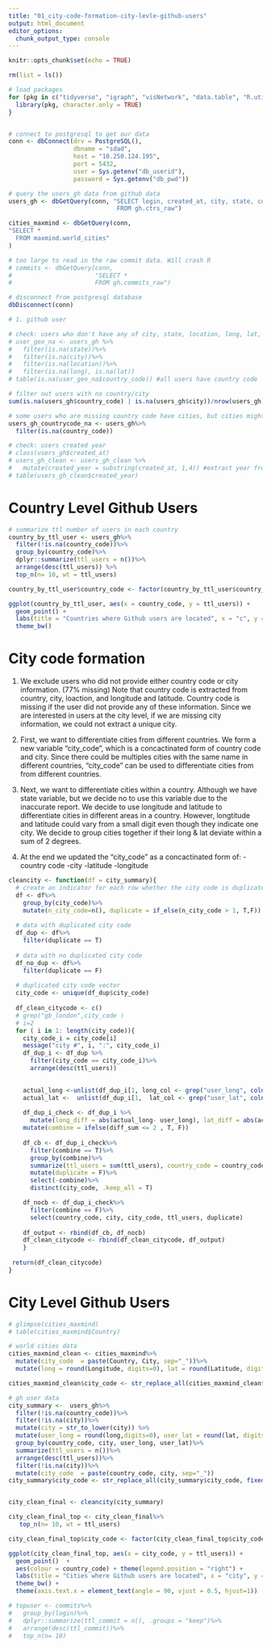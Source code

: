```yaml
---
title: "01_city-code-formation-city-levle-github-users"
output: html_document
editor_options: 
  chunk_output_type: console
---
```


```r
knitr::opts_chunk$set(echo = TRUE)
```


```r
rm(list = ls())

# load packages 
for (pkg in c("tidyverse", "igraph", "visNetwork", "data.table", "R.utils", "RPostgreSQL", "cowplot", "maditr", "stringr", "stringi", "mosaic")) {
  library(pkg, character.only = TRUE)
}


# connect to postgresql to get our data
conn <- dbConnect(drv = PostgreSQL(), 
                  dbname = "sdad", 
                  host = "10.250.124.195", 
                  port = 5432, 
                  user = Sys.getenv("db_userid"), 
                  password = Sys.getenv("db_pwd"))

# query the users_gh data from github data 
users_gh <- dbGetQuery(conn, "SELECT login, created_at, city, state, country_code, location, long, lat
                              FROM gh.ctrs_raw")

cities_maxmind <- dbGetQuery(conn, 
"SELECT *
  FROM maxmind.world_cities"
)

# too large to read in the raw commit data. Will crash R
# commits <- dbGetQuery(conn,
#                       "SELECT *
#                       FROM gh.commits_raw")

# disconnect from postgresql database 
dbDisconnect(conn)
```


```r
# 1. github user

# check: users who don't have any of city, state, location, long, lat, don't have country code
# user_geo_na <- users_gh %>%
#   filter(is.na(state))%>%
#   filter(is.na(city))%>%
#   filter(is.na(location))%>%
#   filter(is.na(long), is.na(lat))
# table(is.na(user_geo_na$country_code)) #all users have country code

# filter out users with no country/city
sum(is.na(users_gh$country_code) | is.na(users_gh$city))/nrow(users_gh) #percent missing

# some users who are missing country code have cities, but cities might not be reliable
users_gh_countrycode_na <- users_gh%>%
  filter(is.na(country_code))

# check: users created year
# class(users_gh$created_at) 
# users_gh_clean <- users_gh_clean %>%
#   mutate(created_year = substring(created_at, 1,4)) #extract year from the date
# table(users_gh_clean$created_year)
```

# Country Level Github Users
```r
# summarize ttl number of users in each country
country_by_ttl_user <- users_gh%>%
  filter(!is.na(country_code))%>%
  group_by(country_code)%>%
  dplyr::summarize(ttl_users = n())%>%
  arrange(desc(ttl_users)) %>%
  top_n(n= 10, wt = ttl_users)

country_by_ttl_user$country_code <- factor(country_by_ttl_user$country_code, levels = country_by_ttl_user$country_code[order(country_by_ttl_user$ttl_users)])

ggplot(country_by_ttl_user, aes(x = country_code, y = ttl_users)) +
  geom_point() +
  labs(title = "Countries where Github users are located", x = "c", y = "total number of users") +
  theme_bw() 
```



# City code formation
1. We exclude users who did not provide either country code or city information. (77% missing) Note that country code is extracted from country, city, loaction, and longitude and latitude. Country code is missing if the user did not provide any of these information. Since we are interested in users at the city level, if we are missing city information, we could not extract a unique city. 

2. First, we want to differentiate cities from different countries. We form a new variable "city_code", which is a concactinated form of country code and city. Since there could be multiples cities with the same name in different countries, "city_code" can be used to differentiate cities from from different countries.

3. Next, we want to differentiate cities within a country. Although we have state variable, but we decide no to use this variable due to the inaccurate report. We decide to use longitude and latitude to differentiate cities in different areas in a country. However, longtitude and latitude could vary from a small digit even though they indicate one city. We decide to group cities together if their long & lat deviate within a sum of 2 degrees. 

4. At the end we updated the "city_code" as a concactinated form of:
  -country code
  -city
  -latitude
  -longitude

```r
cleancity <- function(df = city_summary){
  # create an indicator for each row whether the city code is duplicated
  df <- df%>%
    group_by(city_code)%>%
    mutate(n_city_code=n(), duplicate = if_else(n_city_code > 1, T,F))
  
  # data with duplicated city code
  df_dup <- df%>%
    filter(duplicate == T)
  
  # data with no duplicated city code
  df_no_dup <- df%>%
    filter(duplicate == F)
  
  # duplicated city code vector
  city_code <- unique(df_dup$city_code)
  
  df_clean_citycode <- c()
  # grep("gb_london",city_code )
  # i=2
  for ( i in 1: length(city_code)){
    city_code_i = city_code[i]
    message("city #", i, ":", city_code_i)
    df_dup_i <- df_dup %>%
      filter(city_code == city_code_i)%>%
      arrange(desc(ttl_users))
    

    actual_long <-unlist(df_dup_i[1, long_col <- grep("user_long", colnames(df_dup_i)) ])
    actual_lat <-  unlist(df_dup_i[1,  lat_col <- grep("user_lat", colnames(df_dup_i))])
        
    df_dup_i_check <- df_dup_i %>%
      mutate(long_diff = abs(actual_long- user_long), lat_diff = abs(actual_lat - user_lat), diff_sum = long_diff+ lat_diff)%>%
    mutate(combine = ifelse(diff_sum <= 2 , T, F))
    
    df_cb <- df_dup_i_check%>%
      filter(combine == T)%>%
      group_by(combine)%>%
      summarize(ttl_users = sum(ttl_users), country_code = country_code, city= city,  city_code = city_code)%>%
      mutate(duplicate = F)%>%
      select(-combine)%>%
      distinct(city_code, .keep_all = T)

    df_nocb <- df_dup_i_check%>%
      filter(combine == F)%>%
      select(country_code, city, city_code, ttl_users, duplicate)
   
    df_output <- rbind(df_cb, df_nocb) 
    df_clean_citycode <- rbind(df_clean_citycode, df_output)
    }
    
 return(df_clean_citycode)
}
```

# City Level Github Users
```r
# glimpse(cities_maxmind)
# table(cities_maxmind$Country)

# world cities data
cities_maxmind_clean <- cities_maxmind%>%
  mutate(city_code  = paste(Country, City, sep="_"))%>%
  mutate(long = round(Longitude, digits=0), lat = round(Latitude, digits=0))

cities_maxmind_clean$city_code <- str_replace_all(cities_maxmind_clean$city_code, fixed(" "), "")

# gh user data
city_summary <-  users_gh%>%
  filter(!is.na(country_code))%>%
  filter(!is.na(city))%>%
  mutate(city = str_to_lower(city)) %>%
  mutate(user_long = round(long,digits=0), user_lat = round(lat, digits=0))%>%
  group_by(country_code, city, user_long, user_lat)%>%
  summarize(ttl_users = n())%>%
  arrange(desc(ttl_users))%>%
  filter(!is.na(city))%>%
  mutate(city_code  = paste(country_code, city, sep="_"))
city_summary$city_code <- str_replace_all(city_summary$city_code, fixed(" "), "")


city_clean_final <- cleancity(city_summary)

city_clean_final_top <- city_clean_final%>%
   top_n(n= 10, wt = ttl_users)

city_clean_final_top$city_code <- factor(city_clean_final_top$city_code, levels = city_clean_final_top$city_code[order(city_clean_final_top$ttl_users)])

ggplot(city_clean_final_top, aes(x = city_code, y = ttl_users)) +
  geom_point()  +
  aes(colour = country_code) + theme(legend.position = "right") + 
  labs(title = "Cities where Github users are located", x = "city", y = "total number of users") +
  theme_bw() +
  theme(axis.text.x = element_text(angle = 90, vjust = 0.5, hjust=1))
```


```r
# topuser <- commits%>%
#   group_by(login)%>%
#   dplyr::summarize(ttl_commit = n(), .groups = "keep")%>%
#   arrange(desc(ttl_commit))%>%
#   top_n(n= 10)
```


